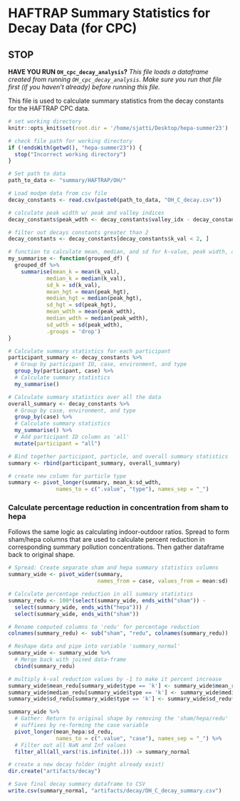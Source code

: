 # HAFTRAP Summary Statistics for Decay Data (for CPC)

## STOP

**HAVE YOU RUN `OH_cpc_decay_analysis`?**
*This file loads a dataframe created from running `OH_cpc_decay_analysis`. Make sure you run that file first (if you haven't already) before running this file.*

This file is used to calculate summary statistics from the decay constants for the HAFTRAP CPC data.

```r
# set working directory
knitr::opts_knit$set(root.dir = '/home/sjatti/Desktop/hepa-summer23')
```

```r
# check file path for working directory
if (!endsWith(getwd(), "hepa-summer23")) {
  stop("Incorrect working directory")
}
```

```r
# Set path to data
path_to_data <- "summary/HAFTRAP/OH/"

# Load modpm data from csv file
decay_constants <- read.csv(paste0(path_to_data, "OH_C_decay.csv"))
```

```r
# calculate peak width w/ peak and valley indices
decay_constants$peak_wdth <- decay_constants$valley_idx - decay_constants$peak_idx
```

```r
# filter out decays constants greater than 2
decay_constants <- decay_constants[decay_constants$k_val < 2, ]  
```

```r
# function to calculate mean, median, and sd for k-value, peak width, and peak height
my_summarise <- function(grouped_df) {
  grouped_df %>%
    summarise(mean_k = mean(k_val),
            median_k = median(k_val), 
            sd_k = sd(k_val),
            mean_hgt = mean(peak_hgt),
            median_hgt = median(peak_hgt), 
            sd_hgt = sd(peak_hgt),
            mean_wdth = mean(peak_wdth),
            median_wdth = median(peak_wdth), 
            sd_wdth = sd(peak_wdth),
            .groups = 'drop')
}
```

```r
# Calculate summary statistics for each participant
participant_summary <- decay_constants %>%
  # Group by participant ID, case, environment, and type
  group_by(participant, case) %>%
  # Calculate summary statistics
  my_summarise()
```

```r
# Calculate summary statistics over all the data
overall_summary <- decay_constants %>%
  # Group by case, environment, and type
  group_by(case) %>%
  # Calculate summary statistics
  my_summarise() %>%
  # Add participant ID column as 'all'
  mutate(participant = "all")
```

```r
# Bind together participant, particle, and overall summary statistics
summary <- rbind(participant_summary, overall_summary)
```

```r
# create new column for particle type
summary <- pivot_longer(summary, mean_k:sd_wdth,
               names_to = c(".value", "type"), names_sep = "_")
```

### Calculate percentage reduction in concentration from sham to hepa
Follows the same logic as calculating indoor-outdoor ratios. Spread to form 
sham/hepa columns that are used to calculate percent reduction in corresponding
summary pollution concentrations. Then gather dataframe back to original shape.
```r
# Spread: Create separate sham and hepa summary statistics columns
summary_wide <- pivot_wider(summary, 
                            names_from = case, values_from = mean:sd)

# Calculate percentage reduction in all summary statistics
summary_redu <- 100*(select(summary_wide, ends_with("sham")) - 
  select(summary_wide, ends_with("hepa"))) / 
  select(summary_wide, ends_with("sham"))

# Rename computed columns to 'redu' for percentage reduction
colnames(summary_redu) <- sub("sham", "redu", colnames(summary_redu))
```

```r
# Reshape data and pipe into variable 'summary_normal'
summary_wide <- summary_wide %>%
  # Merge back with joined data-frame
  cbind(summary_redu)
```

```r
# multiply k-val reduction values by -1 to make it percent increase
summary_wide$mean_redu[summary_wide$type == 'k'] <- summary_wide$mean_redu*(-1)
summary_wide$median_redu[summary_wide$type == 'k'] <- summary_wide$median_redu*(-1)
summary_wide$sd_redu[summary_wide$type == 'k'] <- summary_wide$sd_redu*(-1)
```

```r
summary_wide %>%
  # Gather: Return to original shape by removing the 'sham/hepa/redu'
  # suffixes by re-forming the case variable
  pivot_longer(mean_hepa:sd_redu,
               names_to = c(".value", "case"), names_sep = "_") %>%
  # Filter out all NaN and Inf values
  filter_all(all_vars(!is.infinite(.))) -> summary_normal
```

```r
# create a new decay folder (might already exist)
dir.create("artifacts/decay")
```

```r
# Save final decay summary dataframe to CSV
write.csv(summary_normal, "artifacts/decay/OH_C_decay_summary.csv")
```


